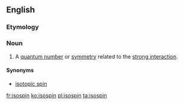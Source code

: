 ==English==

===Etymology===
{{prefix|iso|spin}}

===Noun===
{{wikipedia}}
{{en-noun}}

# {{context|physics|lang=en}} A [[quantum number]] or [[symmetry]] related to the [[strong interaction]].

====Synonyms====
*[[isotopic spin]]

[[fr:isospin]]
[[ko:isospin]]
[[pl:isospin]]
[[ta:isospin]]
